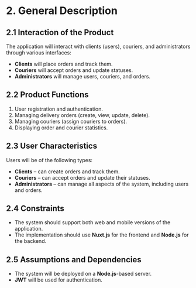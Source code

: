 
# 2. General Description

## 2.1 Interaction of the Product
The application will interact with clients (users), couriers, and administrators through various interfaces:
- **Clients** will place orders and track them.
- **Couriers** will accept orders and update statuses.
- **Administrators** will manage users, couriers, and orders.

## 2.2 Product Functions
1. User registration and authentication.
2. Managing delivery orders (create, view, update, delete).
3. Managing couriers (assign couriers to orders).
4. Displaying order and courier statistics.

## 2.3 User Characteristics
Users will be of the following types:
- **Clients** – can create orders and track them.
- **Couriers** – can accept orders and update their statuses.
- **Administrators** – can manage all aspects of the system, including users and orders.

## 2.4 Constraints
- The system should support both web and mobile versions of the application.
- The implementation should use **Nuxt.js** for the frontend and **Node.js** for the backend.

## 2.5 Assumptions and Dependencies
- The system will be deployed on a **Node.js**-based server.
- **JWT** will be used for authentication.

